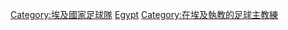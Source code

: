 [[Category:埃及國家足球隊|Category:埃及國家足球隊]]
[[Category:國家足球隊主教練|Egypt]]
[[Category:在埃及執教的足球主教練|Category:在埃及執教的足球主教練]]